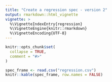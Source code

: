 ```yaml
---
title: "Create a regression spec - version 2"
output: rmarkdown::html_vignette
vignette: >
  %\VignetteIndexEntry{regression}
  %\VignetteEngine{knitr::rmarkdown}
  %\VignetteEncoding{UTF-8}
---
```


```r
knitr::opts_chunk$set(
  collapse = TRUE,
  comment = "#>"
)
```

```r
spec_frame <- read.csv("regression.csv")
knitr::kable(spec_frame, row.names = FALSE)
```
